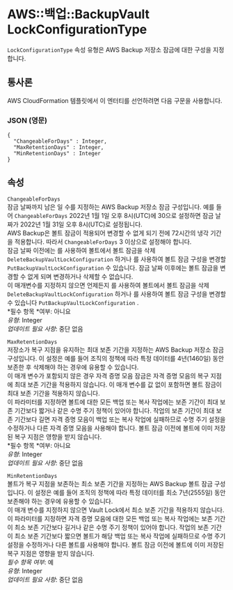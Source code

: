 # AWS::백업::BackupVault LockConfigurationType

`LockConfigurationType` 속성 유형은 AWS Backup 저장소 잠금에 대한 구성을 지정합니다.

## 통사론

AWS CloudFormation 템플릿에서 이 엔터티를 선언하려면 다음 구문을 사용합니다.

### JSON (영문)

```
{
  "ChangeableForDays" : Integer,
  "MaxRetentionDays" : Integer,
  "MinRetentionDays" : Integer
}
```

## 속성

`ChangeableForDays`  
잠금 날짜까지 남은 일 수를 지정하는 AWS Backup 저장소 잠금 구성입니다. 예를 들어 `ChangeableForDays` 2022년 1월 1일 오후 8시(UTC)에 30으로 설정하면 잠금 날짜가 2022년 1월 31일 오후 8시(UTC)로 설정됩니다.  
AWS Backup은 볼트 잠금이 적용되어 변경할 수 없게 되기 전에 72시간의 냉각 기간을 적용합니다. 따라서 `ChangeableForDays` 3 이상으로 설정해야 합니다.  
잠금 날짜 이전에는 를 사용하여 볼트에서 볼트 잠금을 삭제 `DeleteBackupVaultLockConfiguration` 하거나 를 사용하여 볼트 잠금 구성을 변경할 `PutBackupVaultLockConfiguration` 수 있습니다. 잠금 날짜 이후에는 볼트 잠금을 변경할 수 없게 되며 변경하거나 삭제할 수 없습니다.  
이 매개변수를 지정하지 않으면 언제든지 를 사용하여 볼트에서 볼트 잠금을 삭제 `DeleteBackupVaultLockConfiguration` 하거나 를 사용하여 볼트 잠금 구성을 변경할 수 있습니다 `PutBackupVaultLockConfiguration` .  
*필수 항목 *여부: 아니요  
_유형_: Integer  
_업데이트 필요 사항_: 중단 없음

`MaxRetentionDays`  
저장소가 복구 지점을 유지하는 최대 보존 기간을 지정하는 AWS Backup 저장소 잠금 구성입니다. 이 설정은 예를 들어 조직의 정책에 따라 특정 데이터를 4년(1460일) 동안 보존한 후 삭제해야 하는 경우에 유용할 수 있습니다.  
이 매개 변수가 포함되지 않은 경우 자격 증명 모음 잠금은 자격 증명 모음의 복구 지점에 최대 보존 기간을 적용하지 않습니다. 이 매개 변수를 값 없이 포함하면 볼트 잠금이 최대 보존 기간을 적용하지 않습니다.  
이 파라미터를 지정하면 볼트에 대한 모든 백업 또는 복사 작업에는 보존 기간이 최대 보존 기간보다 짧거나 같은 수명 주기 정책이 있어야 합니다. 작업의 보존 기간이 최대 보존 기간보다 길면 자격 증명 모음이 백업 또는 복사 작업에 실패하므로 수명 주기 설정을 수정하거나 다른 자격 증명 모음을 사용해야 합니다. 볼트 잠금 이전에 볼트에 이미 저장된 복구 지점은 영향을 받지 않습니다.  
*필수 항목 *여부: 아니요  
_유형_: Integer  
_업데이트 필요 사항_: 중단 없음

`MinRetentionDays`  
볼트가 복구 지점을 보존하는 최소 보존 기간을 지정하는 AWS Backup 볼트 잠금 구성입니다. 이 설정은 예를 들어 조직의 정책에 따라 특정 데이터를 최소 7년(2555일) 동안 보존해야 하는 경우에 유용할 수 있습니다.  
이 매개 변수를 지정하지 않으면 Vault Lock에서 최소 보존 기간을 적용하지 않습니다.  
이 파라미터를 지정하면 자격 증명 모음에 대한 모든 백업 또는 복사 작업에는 보존 기간이 최소 보존 기간보다 길거나 같은 수명 주기 정책이 있어야 합니다. 작업의 보존 기간이 최소 보존 기간보다 짧으면 볼트가 해당 백업 또는 복사 작업에 실패하므로 수명 주기 설정을 수정하거나 다른 볼트를 사용해야 합니다. 볼트 잠금 이전에 볼트에 이미 저장된 복구 지점은 영향을 받지 않습니다.  
_필수 항목 여부_: 예  
_유형_: Integer  
_업데이트 필요 사항_: 중단 없음
